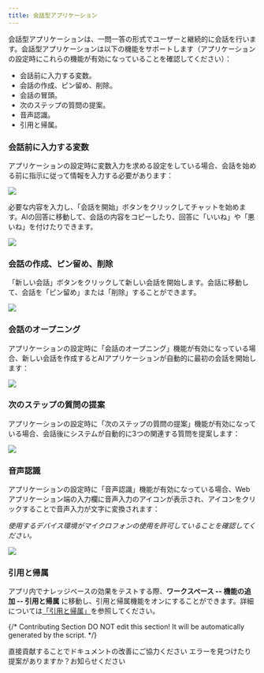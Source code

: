 ```yaml
---
title: 会話型アプリケーション
---
```



会話型アプリケーションは、一問一答の形式でユーザーと継続的に会話を行います。会話型アプリケーションは以下の機能をサポートします（アプリケーションの設定時にこれらの機能が有効になっていることを確認してください）：

* 会話前に入力する変数。
* 会話の作成、ピン留め、削除。
* 会話の冒頭。
* 次のステップの質問の提案。
* 音声認識。
* 引用と帰属。

### 会話前に入力する変数

アプリケーションの設定時に変数入力を求める設定をしている場合、会話を始める前に指示に従って情報を入力する必要があります：

![](https://assets-docs.dify.ai/dify-enterprise-mintlify/jp/guides/application-publishing/launch-your-webapp-quickly/8decae00eeea24622e1f2ef73d4c447e.png)

必要な内容を入力し、「会話を開始」ボタンをクリックしてチャットを始めます。AIの回答に移動して、会話の内容をコピーしたり、回答に「いいね」や「悪いね」を付けたりできます。

![](https://assets-docs.dify.ai/dify-enterprise-mintlify/jp/guides/application-publishing/launch-your-webapp-quickly/5b7a6f950ed8a2ce3a705f362b4813fe.png)

### 会話の作成、ピン留め、削除

「新しい会話」ボタンをクリックして新しい会話を開始します。会話に移動して、会話を「ピン留め」または「削除」することができます。

![](https://assets-docs.dify.ai/dify-enterprise-mintlify/jp/guides/application-publishing/launch-your-webapp-quickly/46372ad4d79a3ea943d43f9434974956.png)

### 会話のオープニング

アプリケーションの設定時に「会話のオープニング」機能が有効になっている場合、新しい会話を作成するとAIアプリケーションが自動的に最初の会話を開始します：

![](https://assets-docs.dify.ai/dify-enterprise-mintlify/jp/guides/application-publishing/launch-your-webapp-quickly/22e59e509296d25eb85cbd541e161c6d.png)

### 次のステップの質問の提案

アプリケーションの設定時に「次のステップの質問の提案」機能が有効になっている場合、会話後にシステムが自動的に3つの関連する質問を提案します：

![](https://assets-docs.dify.ai/dify-enterprise-mintlify/jp/guides/application-publishing/launch-your-webapp-quickly/f88a7ffd777d51299f8b604249c044b3.png)

### 音声認識

アプリケーションの設定時に「音声認識」機能が有効になっている場合、Webアプリケーション端の入力欄に音声入力のアイコンが表示され、アイコンをクリックすることで音声入力が文字に変換されます：

_使用するデバイス環境がマイクロフォンの使用を許可していることを確認してください。_

![](https://assets-docs.dify.ai/dify-enterprise-mintlify/jp/guides/application-publishing/launch-your-webapp-quickly/3a64c79792f1166301403f6c44cf4c85.png)

### 引用と帰属

アプリ内でナレッジベースの効果をテストする際、**ワークスペース -- 機能の追加 -- 引用と帰属** に移動し、引用と帰属機能をオンにすることができます。詳細については[「引用と帰属」](/ja-jp/guides/knowledge-base/retrieval-test-and-citation)を参照してください。

{/*
Contributing Section
DO NOT edit this section!
It will be automatically generated by the script.
*/}

<CardGroup cols="2">
    <Card
        title="このページを編集する"
        icon="pen-to-square"
        href="https://github.com/langgenius/dify-docs-mintlify/edit/main/ja-jp/guides/application-publishing/launch-your-webapp-quickly/conversation-application.mdx"
    >
        直接貢献することでドキュメントの改善にご協力ください
    </Card>
    <Card
        title="問題を報告する"
        icon="github"
        href="https://github.com/langgenius/dify-docs-mintlify/issues/new?title=ドキュメントの問題%3A%20rsation-applicat&body=%23%23%20問題の説明%0A%3C%21--%20発見した問題について簡単に説明してください%20--%3E%0A%0A%23%23%20ページリンク%0Ahttps%3A%2F%2Fgithub.com%2Flanggenius%2Fdify-docs-mintlify%2Fblob%2Fmain%2Fja-jp/guides/application-publishing/launch-your-webapp-quickly%2Fconversation-application.mdx%0A%0A%23%23%20提案される変更%0A%3C%21--%20特定の変更案がある場合は、ここで説明してください%20--%3E%0A%0A%3C%21--%20ドキュメントの品質向上にご協力いただきありがとうございます！%20--%3E"
    >
        エラーを見つけたり提案がありますか？お知らせください
    </Card>
</CardGroup>

